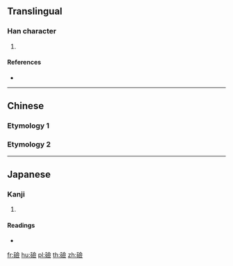{{character info/new}}
{{also|硷|險}}
==Translingual==

===Han character===
{{Han char|rn=112|rad=石|as=13|sn=18|four=|canj=MROMO}}

# {{defn|Han|sort=石13}}

====References====
* {{Han ref|kx=0837.100|dkj=24503|dj=1254.160|hdz=42460.030|uh=7906|ud=30982}}

----

==Chinese==

===Etymology 1===
{{zh-see|險|v}}

===Etymology 2===
{{zh-see|鹼|v}}

----

==Japanese==

===Kanji===
{{ja-kanji|grade=|rs=石13}}

# {{defn|lang=ja|sort=石13}}

====Readings====
* {{ja-readings|on=[[けん]] (ken)|kun=[[けわしい]] (kewashii)|nanori=}}

[[fr:礆]]
[[hu:礆]]
[[pl:礆]]
[[th:礆]]
[[zh:礆]]